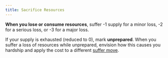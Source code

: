 ```yaml
---
title: Sacrifice Resources
---
```


**When you lose or consume resources**, suffer -1 supply for a minor loss, -2 for a serious loss, or -3 for a major loss.

If your supply is exhausted (reduced to 0), mark **unprepared**. When you suffer a loss of resources while unprepared, envision how this causes you hardship and apply the cost to a different [suffer move](/starforged-srd/moves/suffer).
